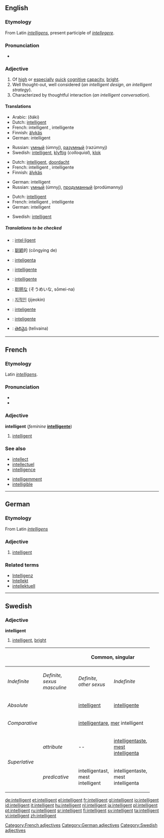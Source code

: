 ==English==

===Etymology===
From Latin ''[[intelligens]]'', present participle of ''[[intellegere]]''.

===Pronunciation===
{{IPA|/ɪnˈtɛlɪʤənt/}}
*{{audio|en-us-intelligent.ogg|Audio (US)}}

===Adjective===
{{en-adj}}

# Of [[high]] or [[especial]]ly [[quick]] [[cognitive]] [[capacity]], [[bright]].
# Well thought-out, well considered (''an intelligent design'', ''an intelligent strategy'').
# Characterized by thoughtful interaction (''an intelligent conversation'').

====Translations====
{{trans-top|Of high or especially quick cognitive capacity, bright}}
*Arabic: {{ARchar|[[ذكي]]}} (ðáki)
*Dutch: [[intelligent]]
*French: intelligent {{m}}, intelligente {{f}}
*Finnish: [[älykäs]]
*German: intelligent
{{trans-mid}}
*Russian: [[умный]] (úmnyj), [[разумный]] (razúmnyj)
*Swedish: [[intelligent#Swedish|intelligent]], [[klyftig]] (''colloquial''), [[klok]]
{{trans-bottom}}

{{trans-top|Well thought-out, well considered}}
*Dutch: [[intelligent]], [[doordacht]]
*French: intelligent {{m}}, intelligente {{f}}
*Finnish: [[älykäs]]
{{trans-mid}}
*German: intelligent
*Russian: [[умный]] (úmnyj), [[продуманный]] (prodúmannyj)
{{trans-bottom}}

{{trans-top|Characterized by thoughtful interaction}}
*Dutch: [[intelligent]]
*French: intelligent {{m}}, intelligente {{f}}
*German: intelligent
{{trans-mid}}
*Swedish: [[intelligent#Swedish|intelligent]]
{{trans-bottom}}

=====Translations to be checked=====
{{checktrans}}
{{top}}
*{{ttbc|Catalan}}: [[intel·ligent]]
*{{ttbc|Chinese}}: [[聪颖]]的 (cōngying de)
*{{ttbc|Esperanto}}: [[inteligenta]]
*{{ttbc|Interlingua}}: [[intelligente]]
{{mid}}
*{{ttbc|Italian}}: [[intelligente]]
*{{ttbc|Japanese}}: [[聡明]]な (そうめいな, sōmei-na)
*{{ttbc|Korean}}: [[지적인]] (jijeokin)
*{{ttbc|Portuguese}}: [[inteligente]]
*{{ttbc|Spanish}}: [[inteligente]]
*{{ttbc|Telugu}}: [[తెలివైన]] (telivaina)
{{bottom}}

----

==French==

===Etymology===
Latin ''[[intelligens]]''.

===Pronunciation===
*{{IPA|/ɛ̃teliʒɑ̃/}}
*{{SAMPA|/E~.te.li.ZA~/}}

===Adjective===
'''intelligent''' (''feminine'' '''[[intelligente]]''')

# [[#English|intelligent]]

===See also===
{{top2}}
*[[intellect#French|intellect]]
*[[intellectuel]]
*[[intelligence#French|intelligence]]
{{mid2}}
*[[intelligemment]]
*[[intelligible#French|intelligible]]
{{bottom}}

[[Category:French adjectives]]

----

==German==

===Etymology===
From Latin ''[[intelligens]]''

===Adjective===
{{de-adj|intelligenter|intelligentesten}}

# [[#English|intelligent]]

===Related terms===
*[[Intelligenz]]
*[[Intellekt]]
*[[intellektuell]]

[[Category:German adjectives]]

----

==Swedish==

===Adjective===
'''intelligent'''

# [[intelligent#English|intelligent]], [[bright]]

{| border=1 cellspacing=0
|- bgcolor="#FFFFF0" align=center
! rowspan=2 colspan=2 |
! colspan=3 width=100| Common, singular
! colspan=2 width=100| Neuter, singular
! rowspan=2 width=100| Plural
|- bgcolor="#FFFFF0" align=center
| width=100 | ''Indefinite''
| width=100 | ''Definite, sexus masculine''
| width=100 |  ''Definite, other sexus''
| width=100 | ''Indefinite''
| width=100 | ''Definite''
|- align=center
| colspan=2 width=120 | ''Absolute''
| [[intelligent]]
| [[intelligente]]
| [[intelligenta]]
| [[intelligent]]
| [[intelligenta]]
| [[intelligenta]]
|- align=center
| colspan=2 | ''Comparative''
| colspan=7 | [[intelligentare]], [[mer]] intelligent
|- align=center
| rowspan=2 width=50| ''Superlative''
| width=70 | ''attribute''
| --
| [[intelligentaste]], [[mest]] [[intelligenta]]
| intelligentaste, mest intelligenta
| --
| intelligentaste, mest intelligenta
| intelligentaste, mest intelligenta
|- align=center
| ''predicative''
| intelligentast, mest intelligent
| intelligentaste, mest intelligenta
| intelligentaste, mest intelligenta
| intelligentast, mest intelligent
| intelligentaste, mest intelligenta
| intelligentaste, mest intelligenta
|}

[[Category:Swedish adjectives]]

[[de:intelligent]]
[[et:intelligent]]
[[el:intelligent]]
[[fr:intelligent]]
[[gl:intelligent]]
[[io:intelligent]]
[[id:intelligent]]
[[it:intelligent]]
[[hu:intelligent]]
[[nl:intelligent]]
[[ja:intelligent]]
[[pl:intelligent]]
[[pt:intelligent]]
[[ru:intelligent]]
[[sr:intelligent]]
[[fi:intelligent]]
[[sv:intelligent]]
[[ta:intelligent]]
[[vi:intelligent]]
[[zh:intelligent]]